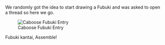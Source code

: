 We randomly got the idea to start drawing a Fubuki and was asked to open a thread so here we go.

[[File:Caboose_Fubuki_Entry.png|thumb|left|Caboose Fubuki Entry]]









Fubuki kantai, Assemble!<ac_metadata title="Post all the Fubukis! Chatbox drawing madness." related_topics="General Discussion/Art"> </ac_metadata>